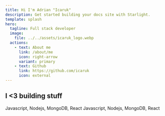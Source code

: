 ```yaml
---
title: Hi I'm Adrian "Icaruk"
description: Get started building your docs site with Starlight.
template: splash
hero:
  tagline: Full stack developer
  image:
    file: ../../assets/icaruk_logo.webp
  actions:
    - text: About me
      link: /about/me
      icon: right-arrow
      variant: primary
    - text: Github
      link: https://github.com/icaruk
      icon: external
---
```



## I \<3 building stuff

<LinkCard title="Stack" icon="add-document" href="/work/stack/">
	Javascript, Nodejs, MongoDB, React
</LinkCard >

<LinkCard title="Projects" icon="add-document" href="/work/projects/">
	Javascript, Nodejs, MongoDB, React
</LinkCard >